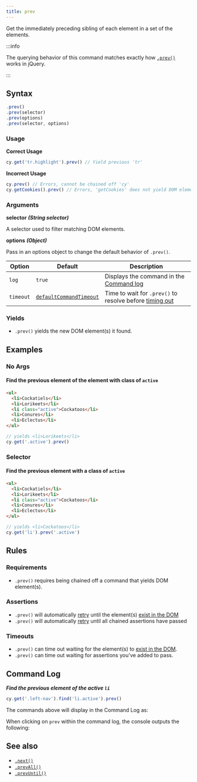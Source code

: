 ```yaml
---
title: prev
---
```


Get the immediately preceding sibling of each element in a set of the elements.

:::info

The querying behavior of this command matches exactly how
[`.prev()`](http://api.jquery.com/prev) works in jQuery.

:::

## Syntax

```javascript
.prev()
.prev(selector)
.prev(options)
.prev(selector, options)
```

### Usage

**<Icon name="check-circle" color="green"></Icon> Correct Usage**

```javascript
cy.get('tr.highlight').prev() // Yield previous 'tr'
```

**<Icon name="exclamation-triangle" color="red"></Icon> Incorrect Usage**

```javascript
cy.prev() // Errors, cannot be chained off 'cy'
cy.getCookies().prev() // Errors, 'getCookies' does not yield DOM element
```

### Arguments

**<Icon name="angle-right"></Icon> selector** **_(String selector)_**

A selector used to filter matching DOM elements.

**<Icon name="angle-right"></Icon> options** **_(Object)_**

Pass in an options object to change the default behavior of `.prev()`.

| Option    | Default                                                              | Description                                                                              |
| --------- | -------------------------------------------------------------------- | ---------------------------------------------------------------------------------------- |
| `log`     | `true`                                                               | Displays the command in the [Command log](/guides/core-concepts/cypress-app#Command-Log) |
| `timeout` | [`defaultCommandTimeout`](/guides/references/configuration#Timeouts) | Time to wait for `.prev()` to resolve before [timing out](#Timeouts)                     |

### Yields [<Icon name="question-circle"/>](/guides/core-concepts/introduction-to-cypress#Subject-Management)

- `.prev()` yields the new DOM element(s) it found.

## Examples

### No Args

#### Find the previous element of the element with class of `active`

```html
<ul>
  <li>Cockatiels</li>
  <li>Lorikeets</li>
  <li class="active">Cockatoos</li>
  <li>Conures</li>
  <li>Eclectus</li>
</ul>
```

```javascript
// yields <li>Lorikeets</li>
cy.get('.active').prev()
```

### Selector

#### Find the previous element with a class of `active`

```html
<ul>
  <li>Cockatiels</li>
  <li>Lorikeets</li>
  <li class="active">Cockatoos</li>
  <li>Conures</li>
  <li>Eclectus</li>
</ul>
```

```javascript
// yields <li>Cockatoos</li>
cy.get('li').prev('.active')
```

## Rules

### Requirements [<Icon name="question-circle"/>](/guides/core-concepts/introduction-to-cypress#Chains-of-Commands)

- `.prev()` requires being chained off a command that yields DOM
element(s).

### Assertions [<Icon name="question-circle"/>](/guides/core-concepts/introduction-to-cypress#Assertions)

- `.prev()` will automatically
[retry](/guides/core-concepts/retry-ability) until the element(s)
[exist in the DOM](/guides/core-concepts/introduction-to-cypress#Default-Assertions)</li><li>`.prev()`
will automatically [retry](/guides/core-concepts/retry-ability) until all
chained assertions have passed

### Timeouts [<Icon name="question-circle"/>](/guides/core-concepts/introduction-to-cypress#Timeouts)

- `.prev()` can time out waiting for the element(s) to
[exist in the DOM](/guides/core-concepts/introduction-to-cypress#Default-Assertions).</li><li>`.prev()`
can time out waiting for assertions you've added to pass.

## Command Log

**_Find the previous element of the active `li`_**

```javascript
cy.get('.left-nav').find('li.active').prev()
```

The commands above will display in the Command Log as:

<DocsImage src="/img/api/prev/find-prev-element-in-list-of-els.png" alt="Command Log prev" ></DocsImage>

When clicking on `prev` within the command log, the console outputs the
following:

<DocsImage src="/img/api/prev/previous-element-in-console-log.png" alt="Console Log prev" ></DocsImage>

## See also

- [`.next()`](/api/commands/next)
- [`.prevAll()`](/api/commands/prevall)
- [`.prevUntil()`](/api/commands/prevuntil)
